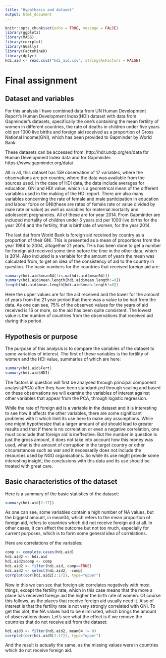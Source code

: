 ```yaml
---
title: "Hypothesis and dataset"
output: html_document
---
```


```r
knitr::opts_chunk$set(echo = TRUE, message = FALSE)
library(ggplot2)
library(MASS)
library(corrplot)
library(GGally)
library(FactoMineR)
library(dplyr)
hdi.aid <- read.csv2("hdi_aid.csv", stringsAsFactors = FALSE)
```

# Final assignment

## Dataset and variables

For this analysis I have combined data from UN Human Development Report's Human Development Index(HDI) dataset with data from Gapminder's datasets, specifically the one's containing the mean fertility of women in different countries, the rate of deaths in children under five years old per 1000 live births and foreign aid received as a proportion of Gross National Income(GNI), which has been provided to Gapminder by World Bank.

These datasets can be accessed from:
http://hdr.undp.org/en/data
for Human Development Index data and for Gapminder:
https://www.gapminder.org/data/

All in all, this dataset has 159 observation of 17 variables, where the observations are per country, where the data was available from the sources used. In the case of HDI data, the data include averages for education, GNI and HDI value, which is a geometrical mean of the different variables used in the making of the HDI report. There are also many variables concerning the rate of female and male participation in education and labour force or GNI(these are rates of female rate or value divided by male rate or value) as well as variables for maternal mortality and adolescent pregnancies. All of these are for year 2014. From Gapminder are included mortality of children under 5 years old per 1000 live births for the year 2014 and the fertility, that is birthrate of women, for the year 2014.

The last dat from World Bank is foreign aid received by country as a proportion of their GNI. This is presented as a mean of proportions from the year 1984 to 2004, altogether 21 years. THis has been done to get a number for foreign aid received some time before the time in the other data, which is 2014. Also included is a variable for the amount of years the mean was calculated from, to get an idea of the consistency of aid to the country in question. The basic numbers for the countries that received foreign aid are:

```r
summary(hdi.aid$mean04[!is.na(hdi.aid$mean04)])
summary(hdi.aid$mean.length[hdi.aid$mean.length!=0])
length(hdi.aid$mean.length[hdi.aid$mean.length!=0])
```

Here the upper values are for the aid received and the lower for the amount of years from the 21 year period that there was a value to be had from the data. As one can see, 75% of the observed values for the years of aid received is 16 or more, so the aid has been quite consistent. The lowest value is the number of countries from the observations that received aid during this period.

## Hypothesis or purpose

The purpose of this analysis is to compare the variables of the dataset to some variables of interest. The first of these variables is the fertility of women and the HDI value, summaries of which are here:

```r
summary(hdi.aid$Fert)
summary(hdi.aid$HDI)
```

The factors in question will first be analysed through principal component analysis(PCA) after they have been standardized through scaling and based on these observations we will examine the variables of interest against other variables that appear from the PCA, through logistic regression.

While the rate of foreign aid is a variable in the dataset and it is interesting to see how it affects the other variables, there are some significant problems with it which limit its use here to make any assumptions. While one might hypothesize that a larger amount of aid should lead to greater results and that if there is no correlation or even a negative correlation, one must conclude that foreign aid is ineffective. But the number in question is just the gross amount, it does not take into account how this money was used, what is the amount of corruption in the target country or other circumstances such as war and it necessarily does not include the resources used by NGO organisations. So while its use might provide some interesting insight, the conclusions with this data and its use should be treated with great care.

## Basic characteristics of the dataset

Here is a summary of the basic statistics of the dataset:

```r
summary(hdi.aid[2:17])
```

As one can see, some variables contain a high number of NA values, but the biggest amount, in mean04, which refers to the mean proportion of foreign aid, refers to countries which did not receive foreign aid at all. In other cases, it can affect the outcome but not too much, especially for current purposes, which is to form some general idea of correlations.

Here are correlations of the variables:

```r
comp <- complete.cases(hdi.aid)
hdi.aid2 <- hdi.aid
hdi.aid2$comp <- comp
hdi.aid2 <- filter(hdi.aid, comp==TRUE)
hdi.aid2 <- select(hdi.aid2, -comp)
corrplot(cor(hdi.aid2[2:17]), type="upper")
```

Now in this we can see that foreign aid correlates negatively with most things, except the fertility rate, which in this case means that the more a place has received foreign aid the higher the birth rate of women. Of course this follows, as the places that receive foreign aid usually need it. Also of interest is that the fertility rate is not very strongly correlated with GNI. To get this plot, the NA values had to be eliminated, which brings the amount of observations down. Let's see what the effect is if we remove the countries that do not receive aid from the dataset:

```r
hdi.aid3 <- filter(hdi.aid2, mean04 != 0)
corrplot(cor(hdi.aid3[2:17]), type="upper")
```

And the result is actually the same, as the missing values were in countries which do not receive foreign aid.